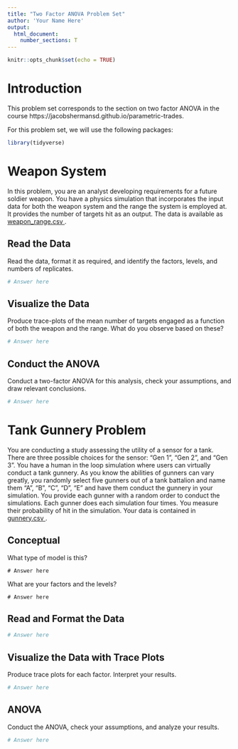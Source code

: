 ```yaml
---
title: "Two Factor ANOVA Problem Set"
author: 'Your Name Here'
output: 
  html_document:
    number_sections: T
---
```


```r
knitr::opts_chunk$set(echo = TRUE)
```

# Introduction

This problem set corresponds to the section on two factor ANOVA in the course https://jacobshermansd.github.io/parametric-trades.  

For this problem set, we will use the following packages:

```r
library(tidyverse)
```


# Weapon System

In this problem, you are an analyst developing requirements for a future soldier weapon.  You have a physics simulation that incorporates the input data for both the weapon system and the range the system is employed at.  It provides the number of targets hit as an output.  The data is available as <a href = '/_Chapter3_1_ProblemSets/weapon_range.csv'> weapon_range.csv </a>. 

## Read the Data

Read the data, format it as required, and identify the factors, levels, and numbers of replicates.

```r
# Answer here
```

## Visualize the Data

Produce trace-plots of the mean number of targets engaged as a function of both the weapon and the range.  What do you observe based on these?

```r
# Answer here
```

## Conduct the ANOVA

Conduct a two-factor ANOVA for this analysis, check your assumptions, and draw relevant conclusions.

```r
# Answer here
```


# Tank Gunnery Problem

You are conducting a study assessing the utility of a sensor for a tank.  There are three possible choices for the sensor: "Gen 1", "Gen 2", and "Gen 3".  You have a human in the loop simulation where users can virtually conduct a tank gunnery.  As you know the abilities of gunners can vary greatly, you randomly select five gunners out of a tank battalion and name them "A", "B", "C", "D", "E" and have them conduct the gunnery in your simulation.  You provide each gunner with a random order to conduct the simulations.  Each gunner does each simulation four times.  You measure their probability of hit in the simulation.  Your data is contained in <a href = '/_Chapter3_1_ProblemSets/gunnery.csv'> gunnery.csv </a>.

## Conceptual

What type of model is this?

```{}
# Answer here
```

What are your factors and the levels?

```{}
# Answer here
```

## Read and Format the Data

```r
# Answer here
```

## Visualize the Data with Trace Plots

Produce trace plots for each factor.  Interpret your results.

```r
# Answer here
```

## ANOVA

Conduct the ANOVA, check your assumptions, and analyze your results.

```r
# Answer here
```

